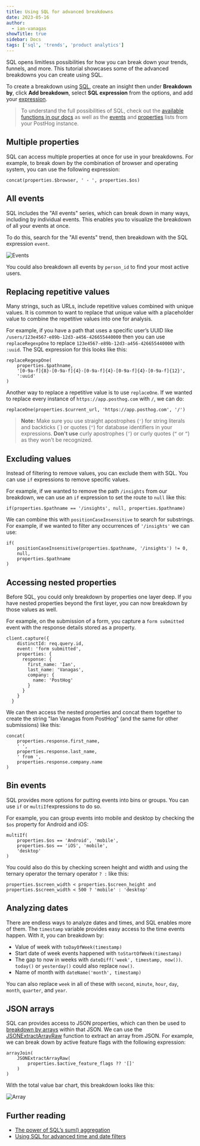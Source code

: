 ```yaml
---
title: Using SQL for advanced breakdowns
date: 2023-05-16
author:
  - ian-vanagas
showTitle: true
sidebar: Docs
tags: ['sql', 'trends', 'product analytics']
---
```



SQL opens limitless possibilities for how you can break down your trends, funnels, and more. This tutorial showcases some of the advanced breakdowns you can create using SQL.

To create a breakdown using [SQL](/docs/product-analytics/sql), create an insight then under **Breakdown by**, click **Add breakdown**, select **SQL expression** from the options, and add your [expression](/docs/sql/expressions).

> To understand the full possibilities of SQL, check out the [available functions in our docs](/docs/sql/clickhouse-functions) as well as the [events](https://app.posthog.com/data-management/events) and [properties](https://app.posthog.com/data-management/properties) lists from your PostHog instance.

## Multiple properties

SQL can access multiple properties at once for use in your breakdowns. For example, to break down by the combination of browser and operating system, you can use the following expression:

```
concat(properties.$browser, ' - ', properties.$os)
```

<ProductScreenshot
  imageLight={MultiLight} 
  imageDark={MultiDark} 
  alt="Multi-property breakdown"
  classes="rounded"
/>

## All events

SQL includes the "All events" series, which can break down in many ways, including by individual events. This enables you to visualize the breakdown of all your events at once. 

To do this, search for the "All events" trend, then breakdown with the SQL expression `event`.

![Events](https://res.cloudinary.com/dmukukwp6/image/upload/v1710055416/posthog.com/contents/images/tutorials/hogql-breakdowns/events.png)

You could also breakdown all events by `person_id` to find your most active users.

## Replacing repetitive values

Many strings, such as URLs, include repetitive values combined with unique values. It is common to want to replace that unique value with a placeholder value to combine the repetitive values into one for analysis.

For example, if you have a path that uses a specific user’s UUID like `/users/123e4567-e89b-12d3-a456-426655440000` then you can use `replaceRegexpOne` to replace `123e4567-e89b-12d3-a456-426655440000` with `:uuid`. The SQL expression for this looks like this:

```
replaceRegexpOne(
	properties.$pathname,
	'[0-9a-f]{8}-[0-9a-f]{4}-[0-9a-f]{4}-[0-9a-f]{4}-[0-9a-f]{12}',
	':uuid'
)
```

Another way to replace a repetitive value is to use `replaceOne`. If we wanted to replace every instance of `https://app.posthog.com` with `/`, we can do:

```
replaceOne(properties.$current_url, 'https://app.posthog.com', '/')
```

> **Note:** Make sure you use straight apostrophes (`'`) for string literals and backticks (\`) or quotes (`"`) for database identifiers in your expressions. **Don't use** curly apostrophes (`’`) or curly quotes (`“` or `”`) as they won't be recognized.

## Excluding values

Instead of filtering to remove values, you can exclude them with SQL. You can use `if` expressions to remove specific values.

For example, if we wanted to remove the path `/insights` from our breakdown, we can use an `if` expression to set the route to `null` like this:

```
if(properties.$pathname == '/insights', null, properties.$pathname)
```

We can combine this with `positionCaseInsensitive` to search for substrings. For example, if we wanted to filter any occurrences of `'/insights'` we can use:

```
if(
	positionCaseInsensitive(properties.$pathname, '/insights') != 0,
	null,
	properties.$pathname
)
```

## Accessing nested properties

Before SQL, you could only breakdown by properties one layer deep. If you have nested properties beyond the first layer, you can now breakdown by those values as well.

For example, on the submission of a form, you capture a `form submitted` event with the response details stored as a property.

```node
client.capture({
    distinctId: req.query.id,
    event: 'form submitted',
    properties: {
      response: {
        first_name: 'Ian',
        last_name: 'Vanagas',
        company: {
          name: 'PostHog'
        }
      }
    }
  }
```

We can then access the nested properties and concat them together to create the string "Ian Vanagas from PostHog" (and the same for other submissions) like this:

```
concat(
	properties.response.first_name,
	' ',
	properties.response.last_name, 
	' from ',
	properties.response.company.name
)
```

## Bin events

SQL provides more options for putting events into bins or groups. You can use `if` or `multiIf`expressions to do so.

For example, you can group events into mobile and desktop by checking the `$os` property for Android and iOS:

```
multiIf(
	properties.$os == 'Android', 'mobile',
	properties.$os == 'iOS', 'mobile', 
	'desktop'
)
```

You could also do this by checking screen height and width and using the ternary operator the ternary operator `? :` like this:

```
properties.$screen_width < properties.$screen_height and properties.$screen_width < 500 ? 'mobile' : 'desktop'
```

## Analyzing dates

There are endless ways to analyze dates and times, and SQL enables more of them. The `timestamp` variable provides easy access to the time events happen. With it, you can breakdown by:

- Value of week with `toDayOfWeek(timestamp)`
- Start date of week events happened with `toStartOfWeek(timestamp)`
- The gap to now in weeks with `dateDiff('week', timestamp, now())`. `today()` or `yesterday()` could also replace `now()`.
- Name of month with `dateName('month', timestamp)`

You can also replace `week` in all of these with `second`, `minute`, `hour`, `day`, `month`, `quarter`, and `year`.

## JSON arrays

SQL can provides access to JSON properties, which can then be used to [breakdown by arrays](/tutorials/array-filter-breakdown) within that JSON. We can use the [JSONExtractArrayRaw](https://clickhouse.com/docs/en/sql-reference/functions/json-functions#jsonextractarrayrawjson-indices_or_keys) function to extract an array from JSON. For example, we can break down by active feature flags with the following expression:

```
arrayJoin(
	JSONExtractArrayRaw(
		properties.$active_feature_flags ?? '[]'
	)
)
```

With the total value bar chart, this breakdown looks like this:

![Array](https://res.cloudinary.com/dmukukwp6/image/upload/v1710055416/posthog.com/contents/images/tutorials/hogql-breakdowns/array.png)

## Further reading

- [The power of SQL’s sum() aggregation](/tutorials/hogql-sum-aggregation)
- [Using SQL for advanced time and date filters](/tutorials/hogql-date-time-filters)

<NewsletterForm />